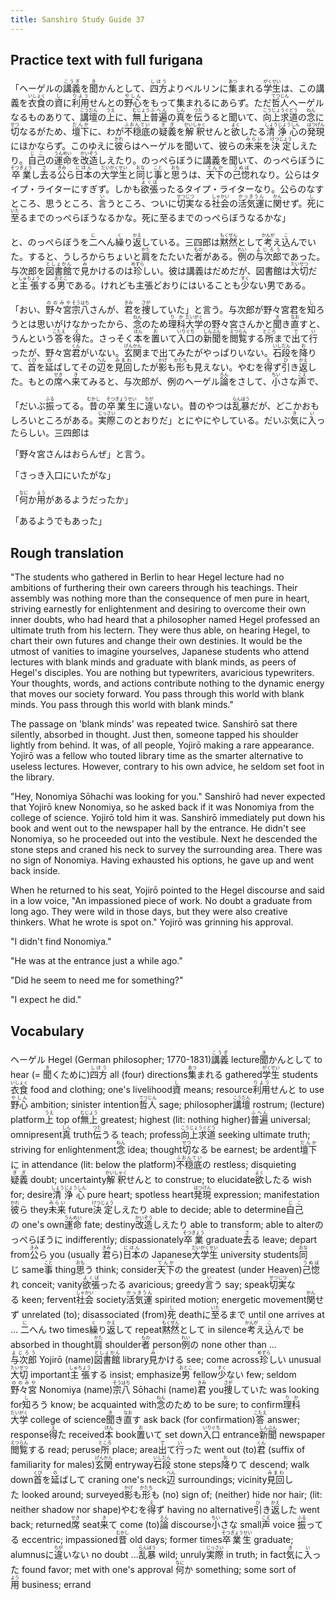 ```yaml
---
title: Sanshiro Study Guide 37
---
```


## Practice text with full furigana

<p>
「ヘーゲルの<ruby><rb>講義</rb><rt>こうぎ</rt></ruby>を<ruby><rb>聞</rb><rt>き</rt></ruby>かんとして、<ruby><rb>四方</rb><rt>しほう</rt></ruby>よりベルリンに<ruby><rb>集</rb><rt>あつ</rt></ruby>まれる<ruby><rb>学生</rb><rt>がくせい</rt></ruby>は、この講義を<ruby><rb>衣食</rb><rt>いしょく</rt></ruby>の<ruby><rb>資</rb><rt>し</rt></ruby>に<ruby><rb>利用</rb><rt>りよう</rt></ruby>せんとの<ruby><rb>野心</rb><rt>やしん</rt></ruby>をもって集まれるにあらず。ただ<ruby><rb>哲人</rb><rt>てつじん</rt></ruby>ヘーゲルなるものありて、<ruby><rb>講壇</rb><rt>こうだん</rt></ruby>の<ruby><rb>上</rb><rt>うえ</rt></ruby>に、<ruby><rb>無上</rb><rt>むじょう</rt></ruby><ruby><rb>普遍</rb><rt>ふへん</rt></ruby>の<ruby><rb>真</rb><rt>しん</rt></ruby>を<ruby><rb>伝</rb><rt>つた</rt></ruby>うると聞いて、<ruby><rb>向上求道</rb><rt>こうじょうぐどう</rt></ruby>の<ruby><rb>念</rb><rt>ねん</rt></ruby>に<ruby><rb>切</rb><rt>せつ</rt></ruby>なるがため、<ruby><rb>壇下</rb><rt>だんか</rt></ruby>に、わが<ruby><rb>不穏底</rb><rt>ふおんてい</rt></ruby>の<ruby><rb>疑義</rb><rt>ぎぎ</rt></ruby>を<ruby><rb>解釈</rb><rt>かいしゃく</rt></ruby>せんと<ruby><rb>欲</rb><rt>よく</rt></ruby>したる<ruby><rb>清浄心</rb><rt>しょうじょうしん</rt></ruby>の<ruby><rb>発現</rb><rt>はつげん</rt></ruby>にほかならず。このゆえに<ruby><rb>彼</rb><rt>かれ</rt></ruby>らはヘーゲルを聞いて、彼らの<ruby><rb>未来</rb><rt>みらい</rt></ruby>を<ruby><rb>決定</rb><rt>けつじょう</rt></ruby>しえたり。<ruby><rb>自己</rb><rt>じこ</rt></ruby>の<ruby><rb>運命</rb><rt>うんめい</rt></ruby>を<ruby><rb>改造</rb><rt>かいぞう</rt></ruby>しえたり。のっぺらぼうに講義を聞いて、のっぺらぼうに<ruby><rb>卒業</rb><rt>そつぎょう</rt></ruby>し<ruby><rb>去</rb><rt>さ</rt></ruby>る<ruby><rb>公</rb><rt>きみ</rt></ruby>ら<ruby><rb>日本</rb><rt>にほん</rt></ruby>の<ruby><rb>大学生</rb><rt>だいがくせい</rt></ruby>と<ruby><rb>同</rb><rt>おな</rt></ruby>じ<ruby><rb>事</rb><rt>こと</rt></ruby>と<ruby><rb>思</rb><rt>おも</rt></ruby>うは、<ruby><rb>天下</rb><rt>てんか</rt></ruby>の<ruby><rb>己惚</rb><rt>うぬぼ</rt></ruby>れなり。公らはタイプ・ライターにすぎず。しかも<ruby><rb>欲張</rb><rt>よくば</rt></ruby>ったるタイプ・ライターなり。公らのなすところ、思うところ、<ruby><rb>言</rb><rt>い</rt></ruby>うところ、ついに<ruby><rb>切実</rb><rt>せつじつ</rt></ruby>なる<ruby><rb>社会</rb><rt>しゃかい</rt></ruby>の<ruby><rb>活気運</rb><rt>かっきうん</rt></ruby>に<ruby><rb>関</rb><rt>かん</rt></ruby>せず。<ruby><rb>死</rb><rt>し</rt></ruby>に<ruby><rb>至</rb><rt>いた</rt></ruby>るまでのっぺらぼうなるかな。死に至るまでのっぺらぼうなるかな」
</p>

<p>
と、のっぺらぼうを<ruby><rb>二</rb><rt>に</rt></ruby>へん<ruby><rb>繰</rb><rt>く</rt></ruby>り<ruby><rb>返</rb><rt>かえ</rt></ruby>している。三四郎は<ruby><rb>黙然</rb><rt>もくぜん</rt></ruby>として<ruby><rb>考</rb><rt>かんが</rt></ruby>え<ruby><rb>込</rb><rt>こ</rt></ruby>んでいた。すると、うしろからちょいと<ruby><rb>肩</rb><rt>かた</rt></ruby>をたたいた<ruby><rb>者</rb><rt>もの</rt></ruby>がある。<ruby><rb>例</rb><rt>れい</rt></ruby>の<ruby><rb>与次郎</rb><rt>よじろう</rt></ruby>であった。与次郎を<ruby><rb>図書館</rb><rt>としょかん</rt></ruby>で<ruby><rb>見</rb><rt>み</rt></ruby>かけるのは<ruby><rb>珍</rb><rt>めずら</rt></ruby>しい。彼は講義はだめだが、図書館は<ruby><rb>大切</rb><rt>たいせつ</rt></ruby>だと<ruby><rb>主張</rb><rt>しゅちょう</rt></ruby>する<ruby><rb>男</rb><rt>おとこ</rt></ruby>である。けれども主張どおりにはいることも<ruby><rb>少</rb><rt>すく</rt></ruby>ない男である。
</p>

<p>
「おい、<ruby><rb>野々宮</rb><rt>ののみや</rt></ruby><ruby><rb>宗八</rb><rt>そうはち</rt></ruby>さんが、<ruby><rb>君</rb><rt>きみ</rt></ruby>を<ruby><rb>捜</rb><rt>さが</rt></ruby>していた」と言う。与次郎が野々宮君を<ruby><rb>知</rb><rt>し</rt></ruby>ろうとは思いがけなかったから、<ruby><rb>念</rb><rt>ねん</rt></ruby>のため<ruby><rb>理科</rb><rt>りか</rt></ruby><ruby><rb>大学</rb><rt>だいがく</rt></ruby>の野々宮さんかと<ruby><rb>聞</rb><rt>き</rt></ruby>き<ruby><rb>直</rb><rt>なお</rt></ruby>すと、うんという<ruby><rb>答</rb><rt>こたえ</rt></ruby>を<ruby><rb>得</rb><rt>え</rt></ruby>た。さっそく<ruby><rb>本</rb><rt>ほん</rt></ruby>を<ruby><rb>置</rb><rt>お</rt></ruby>いて<ruby><rb>入口</rb><rt>いりぐち</rt></ruby>の<ruby><rb>新聞</rb><rt>しんぶん</rt></ruby>を<ruby><rb>閲覧</rb><rt>えつらん</rt></ruby>する<ruby><rb>所</rb><rt>ところ</rt></ruby>まで<ruby><rb>出</rb><rt>で</rt></ruby>て<ruby><rb>行</rb><rt>い</rt></ruby>ったが、野々宮<ruby><rb>君</rb><rt>くん</rt></ruby>がいない。<ruby><rb>玄関</rb><rt>げんかん</rt></ruby>まで出てみたがやっぱりいない。<ruby><rb>石段</rb><rt>いしだん</rt></ruby>を<ruby><rb>降</rb><rt>お</rt></ruby>りて、<ruby><rb>首</rb><rt>くび</rt></ruby>を<ruby><rb>延</rb><rt>の</rt></ruby>ばしてその<ruby><rb>辺</rb><rt>へん</rt></ruby>を<ruby><rb>見回</rb><rt>みまわ</rt></ruby>したが<ruby><rb>影</rb><rt>かげ</rt></ruby>も<ruby><rb>形</rb><rt>かたち</rt></ruby>も見えない。やむを<ruby><rb>得</rb><rt>え</rt></ruby>ず<ruby><rb>引</rb><rt>ひ</rt></ruby>き<ruby><rb>返</rb><rt>かえ</rt></ruby>した。もとの<ruby><rb>席</rb><rt>せき</rt></ruby>へ<ruby><rb>来</rb><rt>き</rt></ruby>てみると、与次郎が、例のヘーゲル<ruby><rb>論</rb><rt>ろん</rt></ruby>をさして、<ruby><rb>小</rb><rt>ちい</rt></ruby>さな<ruby><rb>声</rb><rt>こえ</rt></ruby>で、
</p>

<p>
「だいぶ<ruby><rb>振</rb><rt>ふる</rt></ruby>ってる。<ruby><rb>昔</rb><rt>むかし</rt></ruby>の<ruby><rb>卒業生</rb><rt>そつぎょうせい</rt></ruby>に<ruby><rb>違</rb><rt>ちが</rt></ruby>いない。昔のやつは<ruby><rb>乱暴</rb><rt>らんぼう</rt></ruby>だが、どこかおもしろいところがある。<ruby><rb>実際</rb><rt>じっさい</rt></ruby>このとおりだ」とにやにやしている。だいぶ<ruby><rb>気</rb><rt>き</rt></ruby>に<ruby><rb>入</rb><rt>い</rt></ruby>ったらしい。三四郎は
</p>

「野々宮さんはおらんぜ」と言う。

「さっき入口にいたがな」

<p>
「<ruby><rb>何</rb><rt>なに</rt></ruby>か<ruby><rb>用</rb><rt>よう</rt></ruby>があるようだったか」
</p>

「あるようでもあった」


## Rough translation

"The students who gathered in Berlin to hear Hegel lecture had no ambitions of furthering their own careers through his teachings. Their assembly was nothing more than the consequence of men pure in heart, striving earnestly for enlightenment and desiring to overcome their own inner doubts, who had heard that a philosopher named Hegel professed an ultimate truth from his lectern. They were thus able, on hearing Hegel, to chart their own futures and change their own destinies. It would be the utmost of vanities to imagine yourselves, Japanese students who attend lectures with blank minds and graduate with blank minds, as peers of Hegel's disciples. You are nothing but typewriters, avaricious typewriters. Your thoughts, words, and actions contribute nothing to the dynamic energy that moves our society forward. You pass through this world with blank minds. You pass through this world with blank minds."

The passage on 'blank minds' was repeated twice. Sanshirō sat there silently, absorbed in thought. Just then, someone tapped his shoulder lightly from behind. It was, of all people, Yojirō making a rare appearance. Yojirō was a fellow who touted library time as the smarter alternative to useless lectures. However, contrary to his own advice, he seldom set foot in the library.

"Hey, Nonomiya Sōhachi was looking for you." Sanshirō had never expected that Yojirō knew Nonomiya, so he asked back if it was Nonomiya from the college of science. Yojirō told him it was. Sanshirō immediately put down his book and went out to the newspaper hall by the entrance. He didn't see Nonomiya, so he proceeded out into the vestibule. Next he descended the stone steps and craned his neck to survey the surrounding area. There was no sign of Nonomiya. Having exhausted his options, he gave up and went back inside.

When he returned to his seat, Yojirō pointed to the Hegel discourse and said in a low voice, "An impassioned piece of work. No doubt a graduate from long ago. They were wild in those days, but they were also creative thinkers. What he wrote is spot on." Yojirō was grinning his approval.

"I didn't find Nonomiya."

"He was at the entrance just a while ago."

"Did he seem to need me for something?"

"I expect he did."            


## Vocabulary

<p>
<span class="vocabstudy">ヘーゲル&nbsp;Hegel (German philosopher; 1770-1831)</span><span class="vocabstudy"><ruby><rb>講義</rb><rt>こうぎ</rt></ruby>&nbsp;lecture</span><span class="vocabstudy"><ruby><rb>聞</rb><rt>き</rt></ruby>かんとして&nbsp;to hear (= <ruby><rb>聞</rb><rt>き</rt></ruby>くために)</span><span class="vocabstudy"><ruby><rb>四方</rb><rt>しほう</rt></ruby>&nbsp;all (four) directions</span><span class="vocabstudy"><ruby><rb>集</rb><rt>あつ</rt></ruby>まれる&nbsp;gathered</span><span class="vocabstudy"><ruby><rb>学生</rb><rt>がくせい</rt></ruby>&nbsp;students</span><span class="vocabstudy"><ruby><rb>衣食</rb><rt>いしょく</rt></ruby>&nbsp;food and clothing; one's livelihood</span><span class="vocabstudy"><ruby><rb>資</rb><rt>し</rt></ruby>&nbsp;means; resource</span><span class="vocabstudy"><ruby><rb>利用</rb><rt>りよう</rt></ruby>せんと&nbsp;to use</span><span class="vocabstudy"><ruby><rb>野心</rb><rt>やしん</rt></ruby>&nbsp;ambition; sinister intention</span><span class="vocabstudy"><ruby><rb>哲人</rb><rt>てつじん</rt></ruby>&nbsp;sage; philosopher</span><span class="vocabstudy"><ruby><rb>講壇</rb><rt>こうだん</rt></ruby>&nbsp;rostrum; (lecture) platform</span><span class="vocabstudy"><ruby><rb>上</rb><rt>うえ</rt></ruby>&nbsp;top of</span><span class="vocabstudy"><ruby><rb>無上</rb><rt>むじょう</rt></ruby>&nbsp;greatest; highest (lit: nothing higher)</span><span class="vocabstudy"><ruby><rb>普遍</rb><rt>ふへん</rt></ruby>&nbsp;universal; omnipresent</span><span class="vocabstudy"><ruby><rb>真</rb><rt>しん</rt></ruby>&nbsp;truth</span><span class="vocabstudy"><ruby><rb>伝</rb><rt>つた</rt></ruby>うる&nbsp;teach; profess</span><span class="vocabstudy"><ruby><rb>向上求道</rb><rt>こうじょうぐどう</rt></ruby>&nbsp;seeking ultimate truth; striving for enlightenment</span><span class="vocabstudy"><ruby><rb>念</rb><rt>ねん</rt></ruby>&nbsp;idea; thought</span><span class="vocabstudy"><ruby><rb>切</rb><rt>せつ</rt></ruby>なる&nbsp;be earnest; be ardent</span><span class="vocabstudy"><ruby><rb>壇下</rb><rt>だんか</rt></ruby>に&nbsp;in attendance (lit: below the platform)</span><span class="vocabstudy"><ruby><rb>不穏底</rb><rt>ふおんてい</rt></ruby>の&nbsp;restless; disquieting</span><span class="vocabstudy"><ruby><rb>疑義</rb><rt>ぎぎ</rt></ruby>&nbsp;doubt; uncertainty</span><span class="vocabstudy"><ruby><rb>解釈</rb><rt>かいしゃく</rt></ruby>せんと&nbsp;to construe; to elucidate</span><span class="vocabstudy"><ruby><rb>欲</rb><rt>よく</rt></ruby>したる&nbsp;wish for; desire</span><span class="vocabstudy"><ruby><rb>清浄心</rb><rt>しょうじょうしん</rt></ruby>&nbsp;pure heart; spotless heart</span><span class="vocabstudy"><ruby><rb>発現</rb><rt>はつげん</rt></ruby>&nbsp;expression; manifestation</span><span class="vocabstudy"><ruby><rb>彼</rb><rt>かれ</rt></ruby>ら&nbsp;they</span><span class="vocabstudy"><ruby><rb>未来</rb><rt>みらい</rt></ruby>&nbsp;future</span><span class="vocabstudy"><ruby><rb>決定</rb><rt>けつじょう</rt></ruby>しえたり&nbsp;able to decide; able to determine</span><span class="vocabstudy"><ruby><rb>自己</rb><rt>じこ</rt></ruby>の&nbsp;one's own</span><span class="vocabstudy"><ruby><rb>運命</rb><rt>うんめい</rt></ruby>&nbsp;fate; destiny</span><span class="vocabstudy"><ruby><rb>改造</rb><rt>かいぞう</rt></ruby>しえたり&nbsp;able to transform; able to alter</span><span class="vocabstudy">のっぺらぼうに&nbsp;indifferently; dispassionately</span><span class="vocabstudy"><ruby><rb>卒業</rb><rt>そつぎょう</rt></ruby>&nbsp;graduate</span><span class="vocabstudy"><ruby><rb>去</rb><rt>さ</rt></ruby>る&nbsp;leave; depart from</span><span class="vocabstudy"><ruby><rb>公</rb><rt>きみ</rt></ruby>ら&nbsp;you (usually <ruby><rb>君</rb><rt>きみ</rt></ruby>ら)</span><span class="vocabstudy"><ruby><rb>日本</rb><rt>にほん</rt></ruby>の&nbsp;Japanese</span><span class="vocabstudy"><ruby><rb>大学生</rb><rt>だいがくせい</rt></ruby>&nbsp;university students</span><span class="vocabstudy"><ruby><rb>同</rb><rt>おな</rt></ruby>じ&nbsp;same</span><span class="vocabstudy"><ruby><rb>事</rb><rt>こと</rt></ruby>&nbsp;thing</span><span class="vocabstudy"><ruby><rb>思</rb><rt>おも</rt></ruby>う&nbsp;think; consider</span><span class="vocabstudy"><ruby><rb>天下</rb><rt>てんか</rt></ruby>の&nbsp;the greatest (under Heaven)</span><span class="vocabstudy"><ruby><rb>己惚</rb><rt>うぬぼ</rt></ruby>れ&nbsp;conceit; vanity</span><span class="vocabstudy"><ruby><rb>欲張</rb><rt>よくば</rt></ruby>ったる&nbsp;avaricious; greedy</span><span class="vocabstudy"><ruby><rb>言</rb><rt>い</rt></ruby>う&nbsp;say; speak</span><span class="vocabstudy"><ruby><rb>切実</rb><rt>せつじつ</rt></ruby>なる&nbsp;keen; fervent</span><span class="vocabstudy"><ruby><rb>社会</rb><rt>しゃかい</rt></ruby>&nbsp;society</span><span class="vocabstudy"><ruby><rb>活気運</rb><rt>かっきうん</rt></ruby>&nbsp;spirited motion; energetic movement</span><span class="vocabstudy"><ruby><rb>関</rb><rt>かん</rt></ruby>せず&nbsp;unrelated (to); disassociated (from)</span><span class="vocabstudy"><ruby><rb>死</rb><rt>し</rt></ruby>&nbsp;death</span><span class="vocabstudy">に<ruby><rb>至</rb><rt>いた</rt></ruby>るまで&nbsp;until one arrives at ...</span>
<span class="vocabstudy"><ruby><rb>二</rb><rt>に</rt></ruby>へん&nbsp;two times</span><span class="vocabstudy"><ruby><rb>繰</rb><rt>く</rt></ruby>り<ruby><rb>返</rb><rt>かえ</rt></ruby>して&nbsp;repeat</span><span class="vocabstudy"><ruby><rb>黙然</rb><rt>もくぜん</rt></ruby>として&nbsp;in silence</span><span class="vocabstudy"><ruby><rb>考</rb><rt>かんが</rt></ruby>え<ruby><rb>込</rb><rt>こ</rt></ruby>んで&nbsp;be absorbed in thought</span><span class="vocabstudy"><ruby><rb>肩</rb><rt>かた</rt></ruby>&nbsp;shoulder</span><span class="vocabstudy"><ruby><rb>者</rb><rt>もの</rt></ruby>&nbsp;person</span><span class="vocabstudy"><ruby><rb>例</rb><rt>れい</rt></ruby>の&nbsp;none other than ...</span><span class="vocabstudy"><ruby><rb>与次郎</rb><rt>よじろう</rt></ruby>&nbsp;Yojirō (name)</span><span class="vocabstudy"><ruby><rb>図書館</rb><rt>としょかん</rt></ruby>&nbsp;library</span><span class="vocabstudy"><ruby><rb>見</rb><rt>み</rt></ruby>かける&nbsp;see; come across</span><span class="vocabstudy"><ruby><rb>珍</rb><rt>めずら</rt></ruby>しい&nbsp;unusual</span><span class="vocabstudy"><ruby><rb>大切</rb><rt>たいせつ</rt></ruby>&nbsp;important</span><span class="vocabstudy"><ruby><rb>主張</rb><rt>しゅちょう</rt></ruby>する&nbsp;insist; emphasize</span><span class="vocabstudy"><ruby><rb>男</rb><rt>おとこ</rt></ruby>&nbsp;fellow</span><span class="vocabstudy"><ruby><rb>少</rb><rt>すく</rt></ruby>ない&nbsp;few; seldom</span>
<span class="vocabstudy"><ruby><rb>野々宮</rb><rt>ののみや</rt></ruby>&nbsp;Nonomiya (name)</span><span class="vocabstudy"><ruby><rb>宗八</rb><rt>そうはち</rt></ruby>&nbsp;Sōhachi (name)</span><span class="vocabstudy"><ruby><rb>君</rb><rt>きみ</rt></ruby>&nbsp;you</span><span class="vocabstudy"><ruby><rb>捜</rb><rt>さが</rt></ruby>していた&nbsp;was looking for</span><span class="vocabstudy"><ruby><rb>知</rb><rt>し</rt></ruby>ろう&nbsp;know; be acquainted with</span><span class="vocabstudy"><ruby><rb>念</rb><rt>ねん</rt></ruby>のため&nbsp;to be sure; to confirm</span><span class="vocabstudy"><ruby><rb>理科</rb><rt>りか</rt></ruby><ruby><rb>大学</rb><rt>だいがく</rt></ruby>&nbsp;college of science</span><span class="vocabstudy"><ruby><rb>聞</rb><rt>き</rt></ruby>き<ruby><rb>直</rb><rt>なお</rt></ruby>す&nbsp;ask back (for confirmation)</span><span class="vocabstudy"><ruby><rb>答</rb><rt>こたえ</rt></ruby>&nbsp;answer; response</span><span class="vocabstudy"><ruby><rb>得</rb><rt>え</rt></ruby>た&nbsp;received</span><span class="vocabstudy"><ruby><rb>本</rb><rt>ほん</rt></ruby>&nbsp;book</span><span class="vocabstudy"><ruby><rb>置</rb><rt>お</rt></ruby>いて&nbsp;set down</span><span class="vocabstudy"><ruby><rb>入口</rb><rt>いりぐち</rt></ruby>&nbsp;entrance</span><span class="vocabstudy"><ruby><rb>新聞</rb><rt>しんぶん</rt></ruby>&nbsp;newspaper</span><span class="vocabstudy"><ruby><rb>閲覧</rb><rt>えつらん</rt></ruby>する&nbsp;read; peruse</span><span class="vocabstudy"><ruby><rb>所</rb><rt>ところ</rt></ruby>&nbsp;place; area</span><span class="vocabstudy"><ruby><rb>出</rb><rt>で</rt></ruby>て<ruby><rb>行</rb><rt>い</rt></ruby>った&nbsp;went out (to)</span><span class="vocabstudy"><ruby><rb>君</rb><rt>くん</rt></ruby>&nbsp;(suffix of familiarity for males)</span><span class="vocabstudy"><ruby><rb>玄関</rb><rt>げんかん</rt></ruby>&nbsp;entryway</span><span class="vocabstudy"><ruby><rb>石段</rb><rt>いしだん</rt></ruby>&nbsp;stone steps</span><span class="vocabstudy"><ruby><rb>降</rb><rt>お</rt></ruby>りて&nbsp;descend; walk down</span><span class="vocabstudy"><ruby><rb>首</rb><rt>くび</rt></ruby>を<ruby><rb>延</rb><rt>の</rt></ruby>ばして&nbsp;craning one's neck</span><span class="vocabstudy"><ruby><rb>辺</rb><rt>へん</rt></ruby>&nbsp;surroundings; vicinity</span><span class="vocabstudy"><ruby><rb>見回</rb><rt>みまわ</rt></ruby>した&nbsp;looked around; surveyed</span><span class="vocabstudy"><ruby><rb>影</rb><rt>かげ</rt></ruby>も<ruby><rb>形</rb><rt>かたち</rt></ruby>も&nbsp;(no) sign of; (neither) hide nor hair; (lit: neither shadow nor shape)</span><span class="vocabstudy">やむを<ruby><rb>得</rb><rt>え</rt></ruby>ず&nbsp;having no alternative</span><span class="vocabstudy"><ruby><rb>引</rb><rt>ひ</rt></ruby>き<ruby><rb>返</rb><rt>かえ</rt></ruby>した&nbsp;went back; returned</span><span class="vocabstudy"><ruby><rb>席</rb><rt>せき</rt></ruby>&nbsp;seat</span><span class="vocabstudy"><ruby><rb>来</rb><rt>き</rt></ruby>て&nbsp;come (to)</span><span class="vocabstudy"><ruby><rb>論</rb><rt>ろん</rt></ruby>&nbsp;discourse</span><span class="vocabstudy"><ruby><rb>小</rb><rt>ちい</rt></ruby>さな&nbsp;small</span><span class="vocabstudy"><ruby><rb>声</rb><rt>こえ</rt></ruby>&nbsp;voice</span>
<span class="vocabstudy"><ruby><rb>振</rb><rt>ふる</rt></ruby>ってる&nbsp;eccentric; impassioned</span><span class="vocabstudy"><ruby><rb>昔</rb><rt>むかし</rt></ruby>&nbsp;old days; former times</span><span class="vocabstudy"><ruby><rb>卒業生</rb><rt>そつぎょうせい</rt></ruby>&nbsp;graduate; alumnus</span><span class="vocabstudy">に<ruby><rb>違</rb><rt>ちが</rt></ruby>いない&nbsp;no doubt ...</span><span class="vocabstudy"><ruby><rb>乱暴</rb><rt>らんぼう</rt></ruby>&nbsp;wild; unruly</span><span class="vocabstudy"><ruby><rb>実際</rb><rt>じっさい</rt></ruby>&nbsp;in truth; in fact</span><span class="vocabstudy"><ruby><rb>気</rb><rt>き</rt></ruby>に<ruby><rb>入</rb><rt>い</rt></ruby>った&nbsp;found favor; met with one's approval</span>
<span class="vocabstudy"><ruby><rb>何</rb><rt>なに</rt></ruby>か&nbsp;something; some sort of</span><span class="vocabstudy"><ruby><rb>用</rb><rt>よう</rt></ruby>&nbsp;business; errand</span>
</p>
